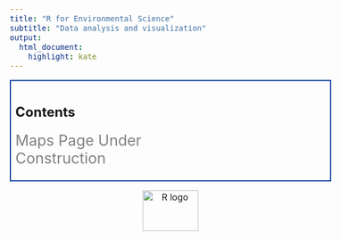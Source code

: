 ```yaml
---
title: "R for Environmental Science"
subtitle: "Data analysis and visualization"
output: 
  html_document:
    highlight: kate
---
```


<style type="text/css">
  body{
  font-size: 12pt;
}
</style>

<div style="border: 2px solid #039; padding: 8px;">
# Contents

<span style="font-size: 20pt; color:gray;">Maps Page Under<br />Construction</span>

</div>

<p style="text-align:center"><a href="https://www.r-project.org/" target="_blank">![](https://www.r-project.org/Rlogo.png){width="100" height="73" alt="R logo"}</a></p>
